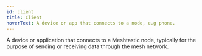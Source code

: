 ```yaml
---
id: client
title: Client
hoverText: A device or app that connects to a node, e.g phone.
---
```


A device or application that connects to a Meshtastic node, typically for the purpose of sending or receiving data through the mesh network.
